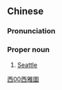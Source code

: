 {{also|西雅图}}
==Chinese==
{{zh-forms|s=西雅图}}

===Pronunciation===
{{zh-pron
|m=Xīyǎtú
|c=sai1 ngaa5 tou4
|cat=pn
}}

===Proper noun===
{{zh-proper noun}}

# [[Seattle]]

[[Category:zh:Cities|西00西雅圖]]